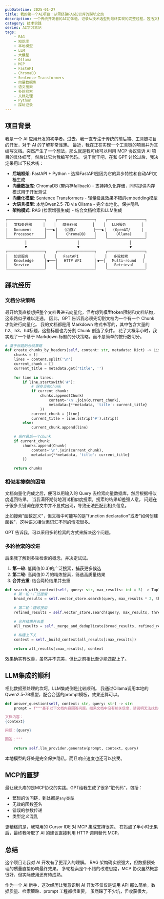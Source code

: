 ```yaml
---
pubDatetime: 2025-01-27
title: 我的第一个AI项目：从零搭建RAG知识库的踩坑之旅
description: 一个传统开发者的AI初体验，记录从技术选型到最终实现的完整过程，包括文档分块、多轮检索、本地LLM集成等关键技术的实践心得
category: 技术实践
series: AI学习笔记
tags:
    - RAG
    - 知识库
    - 本地模型
    - LLM
    - 大模型
    - Ollama
    - MCP
    - FastAPI
    - ChromaDB
    - Sentence-Transformers
    - 向量数据库
    - 语义搜索
    - 多轮检索
    - 文档处理
    - Python
    - 踩坑记录
---
```


## 项目背景

我是一个 AI 应用开发的初学者。过去，我一直专注于传统的前后端、工具链项目的开发，对于 AI 的了解非常浅薄。
最近，我在正在实现一个工具链的项目并为其编写文档。突然产生了一个想法，那么就是我可续可以利用 MCP 协议告诉 AI 项目的具体细节，然后让它为我编写代码。
说干就干吧，在和 GPT 讨论过后，我决定采用以下技术栈：

- **后端框架**: FastAPI + Python - 选择FastAPI是因为它的异步特性和自动API文档生成
- **向量数据库**: ChromaDB (带内存fallback) - 支持持久化存储，同时提供内存模式用于开发测试
- **向量化模型**: Sentence Transformers - 轻量级且效果不错的embedding模型
- **大语言模型**: 本地Qwen2.5-7B via Ollama - 完全本地化，保护隐私
- **架构模式**: RAG (检索增强生成) - 结合文档检索和LLM生成

```mermaid
┌─────────────────┐    ┌─────────────────┐    ┌─────────────────┐
│   文档处理器     │    │   向量存储       │    │   LLM服务       │
│   Document      │───▶│   (内存/        │───▶│   (OpenAI/     │
│   Processor     │    │    ChromaDB)    │    │    Ollama)      │
└─────────────────┘    └─────────────────┘    └─────────────────┘
         │                       │                       │
         ▼                       ▼                       ▼
┌─────────────────┐    ┌─────────────────┐    ┌─────────────────┐
│   知识服务       │    │   FastAPI       │    │   多轮检索       │
│   Knowledge     │◀───│   HTTP API      │◀──│   Multi-round   │
│   Service       │    │                 │    │   Retrieval     │
└─────────────────┘    └─────────────────┘    └─────────────────┘
```

## 踩坑经历

### 文档分块策略

最开始我直接想把整个文档丢进去向量化，但考虑到模型token限制和文档结构，这条路似乎难以走通。
因此，GPT 告诉我必须先切割文档为一个有一个 Chunk 才能进行向量化。
我的文档都是用 Markdown 格式书写的，其中包含大量的h2、h3、h4标题，这些标题也为分割 Chunk 创造了条件。
花了大概半小时，我实现了一个基于 Markdown 标题的分块策略，而不是简单的按行数切分。

```python
# 基于标题的分块策略
def create_chunks_by_headers(self, content: str, metadata: Dict) -> List[Chunk]:
    chunks = []
    lines = content.split('\n')
    current_chunk = []
    current_title = metadata.get('title', '')
    
    for line in lines:
        if line.startswith('#'):
            # 保存当前chunk
            if current_chunk:
                chunks.append(Chunk(
                    content='\n'.join(current_chunk),
                    metadata={**metadata, 'title': current_title}
                ))
            current_chunk = [line]
            current_title = line.lstrip('#').strip()
        else:
            current_chunk.append(line)
    
    # 保存最后一个chunk
    if current_chunk:
        chunks.append(Chunk(
            content='\n'.join(current_chunk),
            metadata={**metadata, 'title': current_title}
        ))
    
    return chunks
```

### 相似度搜索的困境

文档向量化完成之后，便可以用输入的 Query 去检索向量数据库，然后根据相似度返回结果。
当我满怀期待地测试相似度搜索，搜索的结果却差强人意。
问题在于很多关键词在原文中并不显式出现，导致无法匹配到相关信息。

比如搜索"函数定义"，但文档中可能写的是"function declaration"或者"如何创建函数"，这种语义相似但词汇不同的情况很多。

GPT 告诉我，可以采用多轮检索的方式来解决这个问题。

### 多轮检索的改进

后来我了解到多轮检索的概念，并决定试试。

1. **第一轮**: 低阈值(0.3)的广泛搜索，捕获更多候选
2. **第二轮**: 高阈值(0.7)的精炼搜索，筛选高质量结果
3. **合并去重**: 结合两轮结果并去重

```python
def search_with_context(self, query: str, max_results: int = 5) -> Tuple[List[SearchResult], str]:
    # 第一轮：广泛搜索
    broad_results = self.vector_store.search(query, max_results * 2, threshold=0.3)
    
    # 第二轮：精炼搜索
    refined_results = self.vector_store.search(query, max_results, threshold=0.7)
    
    # 合并结果并去重
    all_results = self._merge_and_deduplicate(broad_results, refined_results)
    
    # 构建上下文
    context = self._build_context(all_results[:max_results])
    
    return all_results[:max_results], context
```

效果确实有改善，虽然并不完美，但比之前相比至少能匹配上了。

## LLM集成的顺利

相比数据预处理的坎坷，LLM集成倒是比较顺利。
我通过Ollama调用本地的Qwen2.5-7B模型，配合合适的prompt模板，效果还算可以。

```python
def answer_question(self, context: str, query: str) -> str:
    prompt = f"""基于以下文档内容回答问题。如果文档中没有相关信息，请说明无法找到答案。

文档内容：
{context}

问题：{query}

回答："""
    
    return self.llm_provider.generate(prompt, context, query)
```

本地模型的好处是完全保护隐私，而且响应速度也还可以接受。

## MCP的噩梦

最让我头疼的是MCP协议的实践。GPT给我生成了很多"脏代码"，包括：

- 繁琐的访问链，到处都是`any`类型
- 无效的函数签名
- 错误的参数传递
- 类型定义混乱

更糟糕的是，我常用的 Cursor IDE 对 MCP 集成支持很差。
在捣鼓了半小时无果后，最终我听取了 AI 的建议直接利用 HTTP 调用替代 MCP。

## 总结

这个项目让我对 AI 开发有了更深入的理解。
RAG 架构确实很强大，但数据预处理的质量直接影响最终效果。
多轮检索是个不错的改进思路，MCP 协议虽然概念很好，但实际使用还有待成熟。

作为一个 AI 新手，这次经历让我意识到 AI 开发不仅仅是调用 API 那么简单，数据质量、检索策略、prompt 工程都很重要。
虽然踩了不少坑，但收获很大。